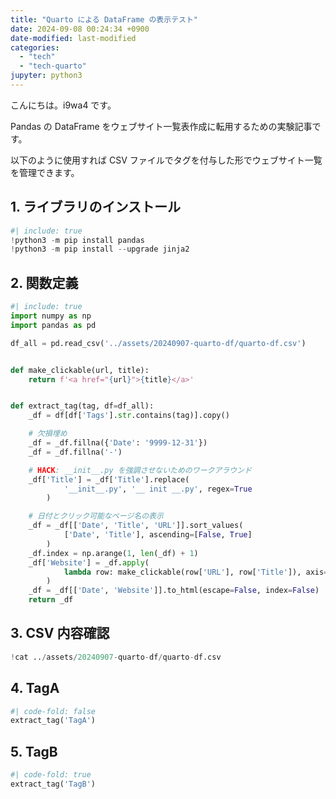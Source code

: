 ```yaml
---
title: "Quarto による DataFrame の表示テスト"
date: 2024-09-08 00:24:34 +0900
date-modified: last-modified
categories:
  - "tech"
  - "tech-quarto"
jupyter: python3
---
```


こんにちは。i9wa4 です。

Pandas の DataFrame をウェブサイト一覧表作成に転用するための実験記事です。

以下のように使用すれば CSV ファイルでタグを付与した形でウェブサイト一覧を管理できます。

## 1. ライブラリのインストール

```python
#| include: true
!python3 -m pip install pandas
!python3 -m pip install --upgrade jinja2
```

## 2. 関数定義

```python
#| include: true
import numpy as np
import pandas as pd

df_all = pd.read_csv('../assets/20240907-quarto-df/quarto-df.csv')


def make_clickable(url, title):
    return f'<a href="{url}">{title}</a>'


def extract_tag(tag, df=df_all):
    _df = df[df['Tags'].str.contains(tag)].copy()

    # 欠損埋め
    _df = _df.fillna({'Date': '9999-12-31'})
    _df = _df.fillna('-')

    # HACK: __init__.py を強調させないためのワークアラウンド
    _df['Title'] = _df['Title'].replace(
            '__init__.py', '__ init __.py', regex=True
        )

    # 日付とクリック可能なページ名の表示
    _df = _df[['Date', 'Title', 'URL']].sort_values(
            ['Date', 'Title'], ascending=[False, True]
        )
    _df.index = np.arange(1, len(_df) + 1)
    _df['Website'] = _df.apply(
            lambda row: make_clickable(row['URL'], row['Title']), axis=1
        )
    _df = _df[['Date', 'Website']].to_html(escape=False, index=False)
    return _df
```

## 3. CSV 内容確認

```python
!cat ../assets/20240907-quarto-df/quarto-df.csv
```

## 4. TagA

```python
#| code-fold: false
extract_tag('TagA')
```

## 5. TagB

```python
#| code-fold: true
extract_tag('TagB')
```

